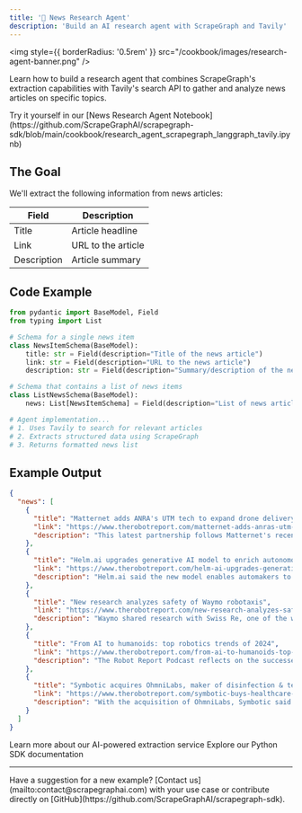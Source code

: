 ```yaml
---
title: '🔬 News Research Agent'
description: 'Build an AI research agent with ScrapeGraph and Tavily'
---
```


<img
  style={{ borderRadius: '0.5rem' }}
  src="/cookbook/images/research-agent-banner.png"
/>

Learn how to build a research agent that combines ScrapeGraph's extraction capabilities with Tavily's search API to gather and analyze news articles on specific topics.

<Note>
Try it yourself in our [News Research Agent Notebook](https://github.com/ScrapeGraphAI/scrapegraph-sdk/blob/main/cookbook/research_agent_scrapegraph_langgraph_tavily.ipynb)
</Note>

## The Goal

We'll extract the following information from news articles:

| Field | Description |
| ----- | ----------- |
| Title | Article headline |
| Link | URL to the article |
| Description | Article summary |

## Code Example

```python
from pydantic import BaseModel, Field
from typing import List

# Schema for a single news item
class NewsItemSchema(BaseModel):
    title: str = Field(description="Title of the news article")
    link: str = Field(description="URL to the news article")
    description: str = Field(description="Summary/description of the news article")

# Schema that contains a list of news items
class ListNewsSchema(BaseModel):
    news: List[NewsItemSchema] = Field(description="List of news articles with their details")

# Agent implementation...
# 1. Uses Tavily to search for relevant articles
# 2. Extracts structured data using ScrapeGraph
# 3. Returns formatted news list
```

## Example Output

```json
{
  "news": [
    {
      "title": "Matternet adds ANRA's UTM tech to expand drone delivery",
      "link": "https://www.therobotreport.com/matternet-adds-anras-utm-tech-to-expand-drone-delivery/",
      "description": "This latest partnership follows Matternet's recent launch of a drone delivery operation in Silicon Valley."
    },
    {
      "title": "Helm.ai upgrades generative AI model to enrich autonomous driving data",
      "link": "https://www.therobotreport.com/helm-ai-upgrades-generative-ai-model-to-enrich-autonomous-driving-data/",
      "description": "Helm.ai said the new model enables automakers to generate diverse, realistic video data tailored to specific requirements."
    },
    {
      "title": "New research analyzes safety of Waymo robotaxis",
      "link": "https://www.therobotreport.com/new-research-analyzes-safety-of-waymo-robotaxis/",
      "description": "Waymo shared research with Swiss Re, one of the world's largest insurance providers, analyzing liability claims related to collisions from 25.3 million fully autonomous miles driven."
    },
    {
      "title": "From AI to humanoids: top robotics trends of 2024",
      "link": "https://www.therobotreport.com/from-ai-to-humanoids-top-robotics-trends-of-2024/",
      "description": "The Robot Report Podcast reflects on the successes and challenges that defined the robotics industry in 2024."
    },
    {
      "title": "Symbotic acquires OhmniLabs, maker of disinfection & telepresence robots",
      "link": "https://www.therobotreport.com/symbotic-buys-healthcare-robot-maker-ohmnilabs/",
      "description": "With the acquisition of OhmniLabs, Symbotic said it will be better positioned to expand its capabilities for supply chain customers."
    }
  ]
}
```

<CardGroup cols={2}>
  <Card
    title="SmartScraper"
    icon="robot"
    href="/services/smartscraper"
  >
    Learn more about our AI-powered extraction service
  </Card>
  <Card
    title="Python SDK"
    icon="python"
    href="/sdks/python"
  >
    Explore our Python SDK documentation
  </Card>
</CardGroup>

---

<Note>
Have a suggestion for a new example? [Contact us](mailto:contact@scrapegraphai.com) with your use case or contribute directly on [GitHub](https://github.com/ScrapeGraphAI/scrapegraph-sdk).
</Note> 